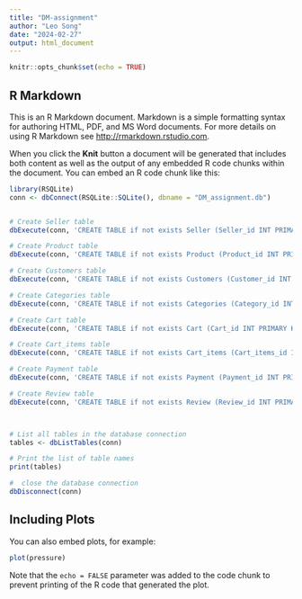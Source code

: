 ```yaml
---
title: "DM-assignment"
author: "Leo Song"
date: "2024-02-27"
output: html_document
---
```


```r
knitr::opts_chunk$set(echo = TRUE)
```

## R Markdown

This is an R Markdown document. Markdown is a simple formatting syntax for authoring HTML, PDF, and MS Word documents. For more details on using R Markdown see <http://rmarkdown.rstudio.com>.

When you click the **Knit** button a document will be generated that includes both content as well as the output of any embedded R code chunks within the document. You can embed an R code chunk like this:

```r
library(RSQLite)
conn <- dbConnect(RSQLite::SQLite(), dbname = "DM_assignment.db")


# Create Seller table
dbExecute(conn, 'CREATE TABLE if not exists Seller (Seller_id INT PRIMARY KEY, Seller_name VARCHAR(255) NOT NULL, Seller_email VARCHAR(255) NOT NULL UNIQUE, Street_name VARCHAR(255), City VARCHAR(100), State VARCHAR(100), Country VARCHAR(100), Phone VARCHAR(20))')

# Create Product table
dbExecute(conn, 'CREATE TABLE if not exists Product (Product_id INT PRIMARY KEY, Category_id INT NOT NULL, Seller_id INT NOT NULL, Name VARCHAR(255) NOT NULL, Description TEXT, Price DECIMAL(10, 2) NOT NULL, Quantity_available INT NOT NULL, FOREIGN KEY (Category_id) REFERENCES Categories(Category_id), FOREIGN KEY (Seller_id) REFERENCES Seller(Seller_id))')

# Create Customers table
dbExecute(conn, 'CREATE TABLE if not exists Customers (Customer_id INT PRIMARY KEY, Password VARCHAR(255) NOT NULL, Email VARCHAR(255) NOT NULL UNIQUE, First_Name VARCHAR(100) NOT NULL, Last_Name VARCHAR(100) NOT NULL, Date_of_birth DATE, Gender CHAR(1), Street_name VARCHAR(255), House_Number VARCHAR(50), Apartment VARCHAR(50), City VARCHAR(100), State VARCHAR(100), Country VARCHAR(100), Phone VARCHAR(20))')

# Create Categories table
dbExecute(conn, 'CREATE TABLE if not exists Categories (Category_id INT PRIMARY KEY, Name VARCHAR(255) NOT NULL, Description TEXT)')

# Create Cart table
dbExecute(conn, 'CREATE TABLE if not exists Cart (Cart_id INT PRIMARY KEY, Customer_id INT NOT NULL, Amount DECIMAL(10, 2) NOT NULL, FOREIGN KEY (Customer_id) REFERENCES Customers(Customer_id))')

# Create Cart_items table
dbExecute(conn, 'CREATE TABLE if not exists Cart_items (Cart_items_id INT PRIMARY KEY, Cart_id INT NOT NULL, Product_id INT NOT NULL, Quantity INT NOT NULL, Price DECIMAL(10, 2) NOT NULL, FOREIGN KEY (Cart_id) REFERENCES Cart(Cart_id), FOREIGN KEY (Product_id) REFERENCES Product(Product_id))')

# Create Payment table
dbExecute(conn, 'CREATE TABLE if not exists Payment (Payment_id INT PRIMARY KEY, Cart_id INT NOT NULL, Type VARCHAR(50), Status VARCHAR(50), Date_and_Time DATETIME, FOREIGN KEY (Cart_id) REFERENCES Cart(Cart_id))')

# Create Review table
dbExecute(conn, 'CREATE TABLE if not exists Review (Review_id INT PRIMARY KEY, Customer_id INT NOT NULL, Product_id INT NOT NULL, Comment TEXT, Rating INT NOT NULL, Date_and_Time DATETIME, FOREIGN KEY (Customer_id) REFERENCES Customers(Customer_id), FOREIGN KEY (Product_id) REFERENCES Product(Product_id))')



# List all tables in the database connection
tables <- dbListTables(conn)

# Print the list of table names
print(tables)

#  close the database connection 
dbDisconnect(conn)

```

## Including Plots

You can also embed plots, for example:

```r
plot(pressure)
```

Note that the `echo = FALSE` parameter was added to the code chunk to prevent printing of the R code that generated the plot.

